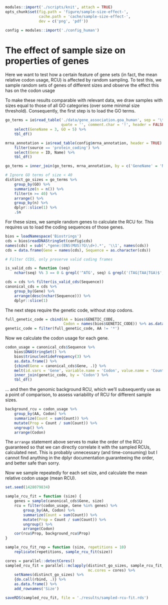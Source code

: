 ```r
modules::import('./scripts/knit', attach = TRUE)
opts_chunk$set(fig.path = 'figure/sample-size-effect-',
               cache.path = 'cache/sample-size-effect-',
               dev = c('png', 'pdf'))

config = modules::import('./config_human')
```

# The effect of sample size on properties of genes

Here we want to test how a certain feature of gene sets (in fact, the mean
relative codon usage, RCU) is affected by random sampling. To test this, we
sample random sets of genes of different sizes and observe the effect this has
on the codon usage

To make these results comparable with relevant data, we draw samples with
sizes equal to those of all GO categories (over some minimal size threshold).
Consequently, the first step is to load the GO terms.

```r
go_terms = io$read_table('./data/gene_association.goa_human', sep = '\t',
                         quote = '', comment.char = '!', header = FALSE) %>%
    select(GeneName = 3, GO = 5) %>%
    tbl_df()

mrna_annotation = io$read_table(config$mrna_annotation, header = TRUE) %>%
    filter(source == 'protein_coding') %>%
    select(Gene = ID, Name) %>%
    tbl_df()

go_terms = inner_join(go_terms, mrna_annotation, by = c('GeneName' = 'Name'))

# Ignore GO terms of size < 40
distinct_go_sizes = go_terms %>%
    group_by(GO) %>%
    summarize(n = n()) %>%
    filter(n >= 40) %>%
    arrange() %>%
    group_by(n) %>%
    dplyr::slice(1) %>%
    .$n
```

For these sizes, we sample random genes to calculate the RCU for. This
requires us to load the coding sequences of those genes.

```r
bios = loadNamespace('Biostrings')
cds = bios$readDNAStringSet(config$cds)
names(cds) = sub('.*gene:(ENS(MUS)?G\\d+).*', '\\1', names(cds))
cds = data.frame(Gene = names(cds), Sequence = as.character(cds))

# Filter CCDS, only preserve valid coding frames

is_valid_cds = function (seq)
    nchar(seq) %% 3 == 0 & grepl('^ATG', seq) & grepl('(TAG|TAA|TGA)$', seq)

cds = cds %>% filter(is_valid_cds(Sequence))
canonical_cds = cds %>%
    group_by(Gene) %>%
    arrange(desc(nchar(Sequence))) %>%
    dplyr::slice(1)
```

The next steps require the genetic code, without stop codons.

```r
full_genetic_code = cbind(AA = bios$GENETIC_CODE,
                          Codon = names(bios$GENETIC_CODE)) %>% as.data.frame()
genetic_code = filter(full_genetic_code, AA != '*')
```

Now we calculate the codon usage for each gene.

```r
codon_usage = canonical_cds$Sequence %>%
    bios$DNAStringSet() %>%
    bios$trinucleotideFrequency(3) %>%
    as.data.frame() %>%
    {cbind(Gene = canonical_cds$Gene, .)} %>%
    melt(id.vars = 'Gene', variable.name = 'Codon', value.name = 'Count') %>%
    inner_join(genetic_code, by = 'Codon') %>%
    tbl_df()
```

… and then the genomic background RCU, which we’ll subsequently use as a point
of comparison, to assess variability of RCU for different sample sizes.

```r
background_rcu = codon_usage %>%
    group_by(AA, Codon) %>%
    summarize(Count = sum(Count)) %>%
    mutate(Prop = Count / sum(Count)) %>%
    ungroup() %>%
    arrange(Codon)
```

The `arrange` statement above serves to make the order of the RCU guaranteed so
that we can directly correlate it with the sampled RCUs, calculated next. This
is probably unnecessary (and time-consuming) but I cannot find anything in the
dplyr documentation guaranteeing the order, and better safe than sorry.

Now we sample repeatedly for each set size, and calculate the mean relative
codon usage (mean RCU).

```r
set.seed(1428079834)

sample_rcu_fit = function (size) {
    genes = sample(canonical_cds$Gene, size)
    rcu = filter(codon_usage, Gene %in% genes) %>%
        group_by(AA, Codon) %>%
        summarize(Count = sum(Count)) %>%
        mutate(Prop = Count / sum(Count)) %>%
        ungroup() %>%
        arrange(Codon)
    cor(rcu$Prop, background_rcu$Prop)
}

sample_rcu_fit_rep = function (size, repetitions = 10)
    replicate(repetitions, sample_rcu_fit(size))

cores = parallel::detectCores()
sampled_rcu_fit = parallel::mclapply(distinct_go_sizes, sample_rcu_fit_rep,
                                     mc.cores = cores) %>%
    setNames(distinct_go_sizes) %>%
    {do.call(rbind, .)} %>%
    as.data.frame() %>%
    add_rownames('Size')
```

```r
saveRDS(sampled_rcu_fit, file = './results/sampled-rcu-fit.rds')
```
